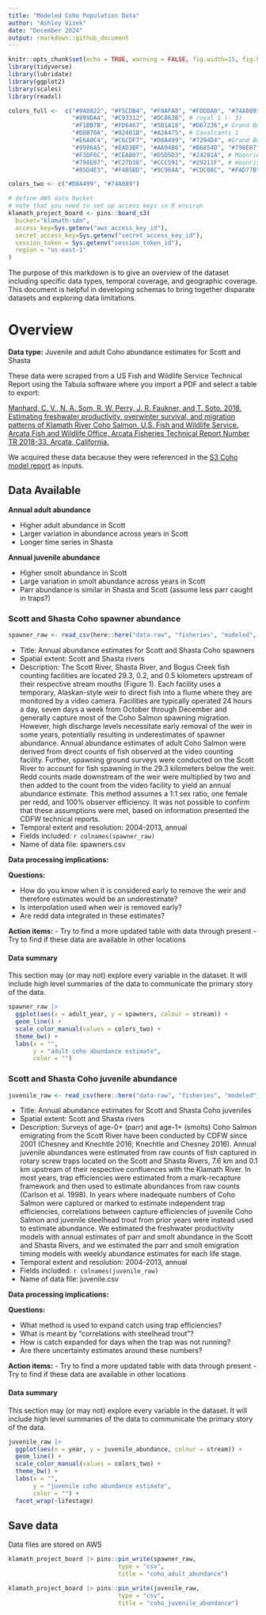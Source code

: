 ```yaml
---
title: "Modeled Coho Population Data"
author: "Ashley Vizek"
date: "December 2024"
output: rmarkdown::github_document
---
```

```r
knitr::opts_chunk$set(echo = TRUE, warning = FALSE, fig.width=15, fig.height=10)
library(tidyverse)
library(lubridate)
library(ggplot2)
library(scales)
library(readxl)

colors_full <-  c("#9A8822", "#F5CDB4", "#F8AFA8", "#FDDDA0", "#74A089", #Royal 2
                  "#899DA4", "#C93312", "#DC863B", # royal 1 (- 3)
                  "#F1BB7B", "#FD6467", "#5B1A18", "#D67236",# Grand Budapest 1 (-4)
                  "#D8B70A", "#02401B", "#A2A475", # Cavalcanti 1
                  "#E6A0C4", "#C6CDF7", "#D8A499", "#7294D4", #Grand Budapest 2
                  "#9986A5", "#EAD3BF", "#AA9486", "#B6854D", "#798E87", # Isle of dogs 2 altered slightly
                  "#F3DF6C", "#CEAB07", "#D5D5D3", "#24281A", # Moonriese 1, 
                  "#798E87", "#C27D38", "#CCC591", "#29211F", # moonrise 2
                  "#85D4E3", "#F4B5BD", "#9C964A", "#CDC08C", "#FAD77B" ) # moonrise 3 

colors_two <- c("#D8A499", "#74A089")

# define AWS data bucket
# note that you need to set up access keys in R environ
klamath_project_board <- pins::board_s3(
  bucket="klamath-sdm",
  access_key=Sys.getenv("aws_access_key_id"),
  secret_access_key=Sys.getenv("secret_access_key_id"),
  session_token = Sys.getenv("session_token_id"),
  region = "us-east-1"
)
```

The purpose of this markdown is to give an overview of the dataset including specific data types, temporal coverage, and geographic coverage. This document is helpful in developing schemas to bring together disparate datasets and exploring data limitations.

# Overview

**Data type:** Juvenile and adult Coho abundance estimates for Scott and Shasta

These data were scraped from a US Fish and Wildlife Service Technical Report using the Tabula software where you import a PDF and select a table to export: 

[Manhard, C. V., N. A. Som, R. W. Perry, J. R. Faukner, and T. Soto. 2018.  Estimating freshwater productivity, overwinter survival, and migration patterns of Klamath River Coho Salmon.  U.S. Fish and Wildlife Service.  Arcata Fish and Wildlife Office, Arcata Fisheries Technical Report Number TR 2018-33, Arcata, California.](https://www.fws.gov/sites/default/files/documents/EstimatingFreshwaterProductivityOverwinterSurvivalandMigrationPatternsofKlamathRiverCohoSalmon.pdf)

We acquired these data because they were referenced in the [S3 Coho model report](https://pubs.usgs.gov/of/2022/1071/ofr20221071.pdf) as inputs.

## Data Available {.tabset} 

**Annual adult abundance**

- Higher adult abundance in Scott 
- Larger variation in abundance across years in Scott
- Longer time series in Shasta

**Annual juvenile abundance**

- Higher smolt abundance in Scott
- Large variation in smolt abundance across years in Scott
- Parr abundance is similar in Shasta and Scott (assume less parr caught in traps?)

### Scott and Shasta Coho spawner abundance

```r
spawner_raw <- read_csv(here::here("data-raw", "fisheries", "modeled", "spawners.csv"))
```

 - Title: Annual abundance estimates for Scott and Shasta Coho spawners
 - Spatial extent: Scott and Shasta rivers
 - Description: The Scott River, Shasta River, and Bogus Creek fish counting facilities are located 29.3, 0.2, and 0.5 kilometers upstream of their respective stream mouths (Figure 1). Each facility uses a temporary, Alaskan-style weir to direct fish into a flume where they are monitored by a video camera. Facilities are typically operated 24 hours a day, seven days a week from October through December and generally capture most of the Coho Salmon spawning migration. However, high discharge levels necessitate early removal of the weir in some years, potentially resulting in underestimates of spawner abundance. Annual abundance estimates of adult Coho Salmon were derived from direct counts of fish observed at the video counting facility. Further, spawning ground surveys were conducted on the Scott River to account for fish spawning in the 29.3 kilometers below the weir. Redd counts made downstream of the weir were multiplied by two and then added to the count from the video facility to yield an annual abundance estimate. This method assumes a 1:1 sex ratio, one female per redd, and 100% observer efficiency. It was not possible to confirm that these assumptions were met, based on information presented the CDFW technical reports. 
 - Temporal extent and resolution: 2004-2013, annual
 - Fields included: `r colnames(spawner_raw)`
 - Name of data file: spawners.csv
 
**Data processing implications:**

**Questions:**

- How do you know when it is considered early to remove the weir and therefore estimates would be an underestimate?
- Is interpolation used when weir is removed early?
- Are redd data integrated in these estimates?

**Action items:**
- Try to find a more updated table with data through present
- Try to find if these data are available in other locations

#### Data summary

This section may (or may not) explore every variable in the dataset. It will include high level summaries of the data to communicate the primary story of the data.

```r
spawner_raw |> 
  ggplot(aes(x = adult_year, y = spawners, colour = stream)) +
  geom_line() +
  scale_color_manual(values = colors_two) +
  theme_bw() +
  labs(x = "",
       y = "adult coho abundance estimate",
       color = "")

```

### Scott and Shasta Coho juvenile abundance

```r
juvenile_raw <- read_csv(here::here("data-raw", "fisheries", "modeled", "juvenile.csv"))
```


 - Title: Annual abundance estimates for Scott and Shasta Coho juveniles
 - Spatial extent: Scott and Shasta rivers
 - Description: Surveys of age-0+ (parr) and age-1+ (smolts) Coho Salmon emigrating from the Scott River have been conducted by CDFW since 2001 (Chesney and Knechtle 2016; Knechtle and Chesney 2016). Annual juvenile abundances were estimated from raw counts of fish captured in rotary screw traps located on the Scott and Shasta Rivers, 7.6 km and 0.1 km upstream of their respective confluences with the Klamath River. In most years, trap efficiencies were estimated from a mark-recapture framework and then used to estimate abundances from raw counts (Carlson et al. 1998). In years where inadequate numbers of Coho Salmon were captured or marked to estimate independent trap efficiencies, correlations between capture efficiencies of juvenile Coho Salmon and juvenile steelhead trout from prior years were instead used to estimate abundance. We estimated the freshwater productivity models with annual estimates of parr and smolt abundance in the Scott and Shasta Rivers, and we estimated the parr and smolt emigration timing models with weekly abundance estimates for each life stage.
 - Temporal extent and resolution: 2004-2013, annual
 - Fields included: `r colnames(juvenile_raw)`
 - Name of data file: juvenile.csv
 
**Data processing implications:**

**Questions:**

- What method is used to expand catch using trap efficiencies?
- What is meant by "correlations with steelhead trout"?
- How is catch expanded for days when the trap was not running?
- Are there uncertainty estimates around these numbers?

**Action items:**
- Try to find a more updated table with data through present
- Try to find if these data are available in other locations

#### Data summary

This section may (or may not) explore every variable in the dataset. It will include high level summaries of the data to communicate the primary story of the data.

```r
juvenile_raw |> 
  ggplot(aes(x = year, y = juvenile_abundance, colour = stream)) +
  geom_line() +
  scale_color_manual(values = colors_two) +
  theme_bw() +
  labs(x = "",
       y = "juvenile coho abundance estimate",
       color = "") +
  facet_wrap(~lifestage)

```

## Save data

Data files are stored on AWS

```r
klamath_project_board |> pins::pin_write(spawner_raw,
                               type = "csv",
                               title = "coho_adult_abundance")

klamath_project_board |> pins::pin_write(juvenile_raw,
                               type = "csv",
                               title = "coho_juvenile_abundance")
```